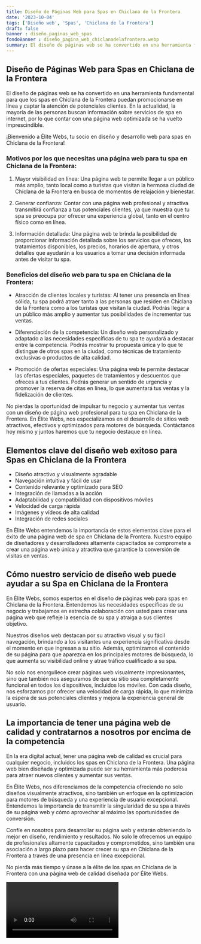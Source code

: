```yaml
---
title: Diseño de Páginas Web para Spas en Chiclana de la Frontera
date: '2023-10-04'
tags: ['Diseño web', 'Spas', 'Chiclana de la Frontera']
draft: false
banner : diseño_paginas_web_spas
fondoBanner : diseño_pagina_web_chiclanadelafrontera.webp
summary: El diseño de páginas web se ha convertido en una herramienta fundamental para que los spas en Chiclana de la Frontera puedan promocionarse en línea y captar la atención de potenciales clientes. En la actualidad, la mayoría de las personas buscan información sobre servicios de spa en internet, por lo que contar con una página web optimizada se ha vuelto imprescindible.
---
```


## Diseño de Páginas Web para Spas en Chiclana de la Frontera

El diseño de páginas web se ha convertido en una herramienta fundamental para que los spas en Chiclana de la Frontera puedan promocionarse en línea y captar la atención de potenciales clientes. En la actualidad, la mayoría de las personas buscan información sobre servicios de spa en internet, por lo que contar con una página web optimizada se ha vuelto imprescindible.

¡Bienvenido a Élite Webs, tu socio en diseño y desarrollo web para spas en Chiclana de la Frontera!

### Motivos por los que necesitas una página web para tu spa en Chiclana de la Frontera:

1. Mayor visibilidad en línea: Una página web te permite llegar a un público más amplio, tanto local como a turistas que visitan la hermosa ciudad de Chiclana de la Frontera en busca de momentos de relajación y bienestar. 

2. Generar confianza: Contar con una página web profesional y atractiva transmitirá confianza a tus potenciales clientes, ya que muestra que tu spa se preocupa por ofrecer una experiencia global, tanto en el centro físico como en línea.

3. Información detallada: Una página web te brinda la posibilidad de proporcionar información detallada sobre los servicios que ofreces, los tratamientos disponibles, los precios, horarios de apertura, y otros detalles que ayudarán a los usuarios a tomar una decisión informada antes de visitar tu spa.

### Beneficios del diseño web para tu spa en Chiclana de la Frontera:

- Atracción de clientes locales y turistas: Al tener una presencia en línea sólida, tu spa podrá atraer tanto a las personas que residen en Chiclana de la Frontera como a los turistas que visitan la ciudad. Podrás llegar a un público más amplio y aumentar tus posibilidades de incrementar tus ventas.

- Diferenciación de la competencia: Un diseño web personalizado y adaptado a las necesidades específicas de tu spa te ayudará a destacar entre la competencia. Podrás mostrar tu propuesta única y lo que te distingue de otros spas en la ciudad, como técnicas de tratamiento exclusivas o productos de alta calidad.

- Promoción de ofertas especiales: Una página web te permite destacar las ofertas especiales, paquetes de tratamientos y descuentos que ofreces a tus clientes. Podrás generar un sentido de urgencia y promover la reserva de citas en línea, lo que aumentará tus ventas y la fidelización de clientes.

No pierdas la oportunidad de impulsar tu negocio y aumentar tus ventas con un diseño de página web profesional para tu spa en Chiclana de la Frontera. En Élite Webs, nos especializamos en el desarrollo de sitios web atractivos, efectivos y optimizados para motores de búsqueda. Contáctanos hoy mismo y juntos haremos que tu negocio destaque en línea.

<GifSeo />

<Cta />

## Elementos clave del diseño web exitoso para Spas en Chiclana de la Frontera

- Diseño atractivo y visualmente agradable
- Navegación intuitiva y fácil de usar
- Contenido relevante y optimizado para SEO
- Integración de llamadas a la acción
- Adaptabilidad y compatibilidad con dispositivos móviles
- Velocidad de carga rápida
- Imágenes y vídeos de alta calidad
- Integración de redes sociales

En Élite Webs entendemos la importancia de estos elementos clave para el éxito de una página web de spa en Chiclana de la Frontera. Nuestro equipo de diseñadores y desarrolladores altamente capacitados se compromete a crear una página web única y atractiva que garantice la conversión de visitas en ventas.

## Cómo nuestro servicio de diseño web puede ayudar a su Spa en Chiclana de la Frontera

En Élite Webs, somos expertos en el diseño de páginas web para spas en Chiclana de la Frontera. Entendemos las necesidades específicas de su negocio y trabajamos en estrecha colaboración con usted para crear una página web que refleje la esencia de su spa y atraiga a sus clientes objetivo.

Nuestros diseños web destacan por su atractivo visual y su fácil navegación, brindando a los visitantes una experiencia significativa desde el momento en que ingresan a su sitio. Además, optimizamos el contenido de su página para que aparezca en los principales motores de búsqueda, lo que aumenta su visibilidad online y atrae tráfico cualificado a su spa.

No solo nos enorgullece crear páginas web visualmente impresionantes, sino que también nos aseguramos de que su sitio sea completamente funcional en todos los dispositivos, incluidos los móviles. Con cada diseño, nos esforzamos por ofrecer una velocidad de carga rápida, lo que minimiza la espera de sus potenciales clientes y mejora la experiencia general de usuario.

## La importancia de tener una página web de calidad y contratarnos a nosotros por encima de la competencia

En la era digital actual, tener una página web de calidad es crucial para cualquier negocio, incluidos los spas en Chiclana de la Frontera. Una página web bien diseñada y optimizada puede ser su herramienta más poderosa para atraer nuevos clientes y aumentar sus ventas.

En Élite Webs, nos diferenciamos de la competencia ofreciendo no solo diseños visualmente atractivos, sino también un enfoque en la optimización para motores de búsqueda y una experiencia de usuario excepcional. Entendemos la importancia de transmitir la singularidad de su spa a través de su página web y cómo aprovechar al máximo las oportunidades de conversión.

Confíe en nosotros para desarrollar su página web y estarán obteniendo lo mejor en diseño, rendimiento y resultados. No solo le ofrecemos un equipo de profesionales altamente capacitados y comprometidos, sino también una asociación a largo plazo para hacer crecer su spa en Chiclana de la Frontera a través de una presencia en línea excepcional.

No pierda más tiempo y únase a la élite de los spas en Chiclana de la Frontera con una página web de calidad diseñada por Élite Webs.

<Video />

<CtaBot job='Spas' city='Chiclana de la Frontera'/>

<Gmaps query='Chiclana de la Frontera+españa+maps' />